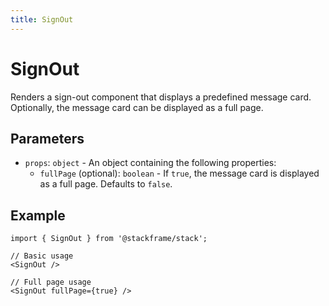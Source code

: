 ```yaml
---
title: SignOut
---
```


# SignOut

Renders a sign-out component that displays a predefined message card. Optionally, the message card can be displayed as a full page.

## Parameters

- `props`: `object` - An object containing the following properties:
  - `fullPage` (optional): `boolean` - If `true`, the message card is displayed as a full page. Defaults to `false`.

## Example

```tsx
import { SignOut } from '@stackframe/stack';

// Basic usage
<SignOut />

// Full page usage
<SignOut fullPage={true} />
```